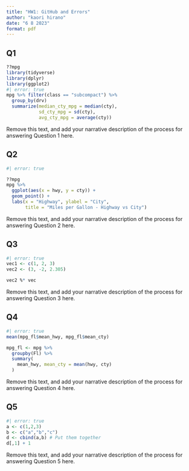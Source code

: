 ```yaml
---
title: "HW1: GitHub and Errors"
author: "kaori hirano"
date: "6 8 2023"
format: pdf
---
```


## Q1

```r
??mpg
library(tidyverse)
library(dplyr)
library(ggplot2)
#| error: true
mpg %>% filter(class == "subcompact") %>%
  group_by(drv)
  summarize(median_cty_mpg = median(cty),
            sd_cty_mpg = sd(cty),
            avg_cty_mpg = average(cty))
```

Remove this text, and add your narrative description of the process for
answering Question 1 here.

## Q2

```r
#| error: true

??mpg
mpg %>% 
  ggplot(aes(x = hwy, y = cty)) + 
  geom_point() +
  labs(x = "Highway", ylabel = "City", 
       title = "Miles per Gallon - Highway vs City")
```

Remove this text, and add your narrative description of the process for
answering Question 2 here.

## Q3

```r
#| error: true
vec1 <- c(1, 2, 3)
vec2 <- (3, -2, 2.305)

vec2 %* vec
```

Remove this text, and add your narrative description of the process for
answering Question 3 here.

## Q4 

```r
#| error: true
mean(mpg_fl$mean_hwy, mpg_fl$mean_cty)

mpg_fl <- mpg %>% 
  groupby(Fl) %>% 
  summary(
    mean_hwy, mean_cty = mean(hwy, cty)
  )
```


Remove this text, and add your narrative description of the process for
answering Question 4 here.

## Q5 

```r
#| error: true
a <- c(1,2,3)
b <- c("a","b","c")
d <- cbind(a,b) # Put them together
d[,1] + 1
```


Remove this text, and add your narrative description of the process for
answering Question 5 here.
